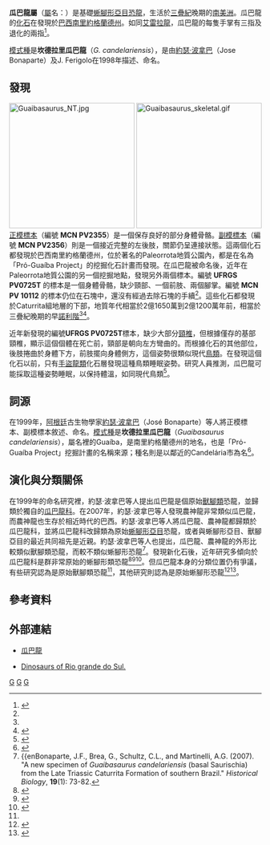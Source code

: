 {{Automatic Taxobox
| taxon = Guaibasaurus
| fossil_range = [[三疊紀|三疊紀]]後期, {{fossil_range|225.42}}
| image = MUSEU4X.JPG
| image_caption = 編號ULBRA-PVT016標本，頭部、頸部是參考[[艾雷拉龍|艾雷拉龍]]而重建
| authority = [[約瑟·波拿巴|Bonaparte]] ''et al.'', 1999
| type_species = '''坎德拉里瓜巴龍<br>''Guaibasaurus candelariensis'''''
| type_species_authority = Bonaparte ''et al.'', 1999 
}}

'''瓜巴龍屬'''（[[屬|屬]]名：{{lang|la|''Guaibasaurus''}}）是基礎[[蜥腳形亞目|蜥腳形亞目]][[恐龍|恐龍]]，生活於[[三疊紀|三疊紀]]晚期的[[南美洲|南美洲]]。瓜巴龍的[[化石|化石]]在發現於[[巴西|巴西]][[南里約格蘭德|南里約格蘭德州]]。如同[[艾雷拉龍|艾雷拉龍]]，瓜巴龍的每隻手掌有三指及退化的兩指<ref name=G-reassessment>{{en}}{{cite journal |authors=Max C. Langer, Jonathas S. Bittencourt and Cesar L. Schultz |year=2011 |title=A reassessment of the basal dinosaur ''Guaibasaurus candelariensis'', from the Late Triassic Caturrita Formation of south Brazil |journal=Earth and Environmental Science Transactions of the Royal Society of Edinburgh |volume=101 |issue=3-4 |pages=301–332 |doi=10.1017/S175569101102007X }}</ref>。

[[模式種|模式種]]是'''坎德拉里瓜巴龍'''（''G. candelariensis''），是由[[約瑟·波拿巴|約瑟·波拿巴]]（Jose Bonaparte）及J. Ferigolo在1998年描述、命名。

==發現==
[[Image:Guaibasaurus_NT.jpg|250px]]
[[Image:Guaibasaurus_skeletal.gif|250px]] 
[[正模標本|正模標本]]（編號 '''MCN PV2355'''）是一個保存良好的部分身體骨骼。[[副模標本|副模標本]]（編號 '''MCN PV2356'''）則是一個接近完整的左後肢，關節仍呈連接狀態。這兩個化石都發現於巴西南里約格蘭德州，位於著名的Paleorrota地質公園內，都是在名為「Prό-Guaíba Project」的挖掘化石計畫而發現。在瓜巴龍被命名後，近年在Paleorrota地質公園的另一個挖掘地點，發現另外兩個標本。編號 '''UFRGS PV0725T''' 的標本是一個身體骨骼，缺少頸部、一個前肢、兩個腳掌。編號 '''MCN PV 10112''' 的標本仍位在石塊中，還沒有經過去除石塊的手續<ref name=G-reassessment/>。這些化石都發現於Caturrita組地層的下部，地質年代相當於2億1650萬到2億1200萬年前，相當於三疊紀晚期的早[[諾利階|諾利階]]<ref name=G-reassessment/><ref name=R-Nov>{{en}}{{cite journal |authors=Marina B. Soares, Cesar L. Schultz and Bruno L. D. Horn |year=2011 |title=New information on ''Riograndia guaibensis'' Bonaparte, Ferigolo & Ribeiro, 2001 (Eucynodontia, Tritheledontidae) from the Late Triassic of southern Brazil: anatomical and biostratigraphic implications |journal=Anais da Academia Brasileira de Ciências |volume=83 |issue=1 |pages=329–354 |url=http://www.scielo.br/pdf/aabc/v83n1/v83n1a21.pdf |access-date=2012-04-04 |archive-date=2015-09-24 |archive-url=https://web.archive.org/web/20150924095521/http://www.scielo.br/pdf/aabc/v83n1/v83n1a21.pdf |dead-url=no }}</ref>。

近年新發現的編號'''UFRGS PV0725T'''標本，缺少大部分[[頸椎|頸椎]]，但根據僅存的基部頸椎，顯示這個個體在死亡前，頸部是朝向左方彎曲的。而根據化石的其他部位，後肢捲曲於身體下方，前肢擺向身體側方，這個姿勢很類似現代[[鳥類|鳥類]]。在發現這個化石以前，只有[[手盜龍類|手盜龍類]]化石層發現這種鳥類睡眠姿勢。研究人員推測，瓜巴龍可能採取這種姿勢睡眠，以保持體溫，如同現代鳥類<ref name=AM12>{{en}}{{cite journal |last=Agnolin |first=F. |coauthors=and Martinelli, A.G. |year=2012 |title=''Guaibasaurus candelariensis'' (Dinosauria, Saurischia) and the early origin of avian-like resting posture |journal=Alcheringa |volume=36 |issue=2 |pages=263-267 |doi=10.1080/03115518.2012.634203 |url=http://www.tandfonline.com/doi/abs/10.1080/03115518.2012.634203 |access-date=2012-04-04 |archive-date=2020-05-05 |archive-url=https://web.archive.org/web/20200505050914/https://www.tandfonline.com/doi/abs/10.1080/03115518.2012.634203 |dead-url=no }}</ref>。

==詞源==
在1999年，[[阿根廷|阿根廷]]古生物學家[[約瑟·波拿巴|約瑟·波拿巴]]（José Bonaparte）等人將正模標本、副模標本敘述、命名。[[模式種|模式種]]是'''坎德拉里瓜巴龍'''（''Guaibasaurus candelariensis''），屬名裡的Guaíba，是南里約格蘭德州的地名，也是「Prό-Guaíba Project」挖掘計畫的名稱來源；種名則是以鄰近的Candelária市為名<ref name=Guaibasaurus>{{en}}{{cite journal |authors=José F. Bonaparte, Jorge Ferigolo and Ana Maria Ribeiro |year=1999 |title=A new early Late Triassic saurischian dinosaur from Rio Grande do Sol state, Brazil |journal=Proceedings of the Second Gondwanan Dinosaur Symposium, National Science Museum Monographs |volume=15 |issue= |pages=89–109 |url=http://ci.nii.ac.jp/els/110004312491.pdf?id=ART0006480804&type=pdf&lang=en&host=cinii&order_no=&ppv_type=0&lang_sw=&no=1321708519&cp= }}</ref>。

==演化與分類關係==
在1999年的命名研究裡，約瑟·波拿巴等人提出瓜巴龍是個原始[[獸腳類|獸腳類]]恐龍，並歸類於獨自的[[瓜巴龍科|瓜巴龍科]]。在2007年，約瑟·波拿巴等人發現農神龍非常類似瓜巴龍，而農神龍也生存於相近時代的巴西。約瑟·波拿巴等人將瓜巴龍、農神龍都歸類於瓜巴龍科，並將瓜巴龍科改歸類為原始[[蜥腳形亞目|蜥腳形亞目]]恐龍，或者與蜥腳形亞目、獸腳亞目的最近共同祖先是近親。約瑟·波拿巴等人也提出，瓜巴龍、農神龍的外形比較類似獸腳類恐龍，而較不類似蜥腳形恐龍<ref name="bonaparteetal2007">{{enBonaparte, J.F., Brea, G., Schultz, C.L., and Martinelli, A.G. (2007). "A new specimen of ''Guaibasaurus candelariensis'' (basal Saurischia) from the Late Triassic Caturrita Formation of southern Brazil." ''Historical Biology'', '''19'''(1): 73-82.</ref>。發現新化石後，近年研究多傾向於瓜巴龍科是群非常原始的蜥腳形類恐龍<ref name=Y07>{{en}}{{cite journal| last1 = Yates | first1 = Adam M. | year = 2007 | title = The first complete skull of the Triassic dinosaur ''Melanorosaurus'' Haughton (Sauropodomorpha: Anchisauria) | journal = In Barrett & Batten (eds.), ''Evolution and Palaeobiology'' | volume = 77 | pages = 9–55 | ISBN = 9781405169332 }}</ref><ref name=poletal2011>{{en}}{{cite journal | author = Pol D., Garrido A., Cerda I.A. | year = 2011 | title = A New Sauropodomorph Dinosaur from the Early Jurassic of Patagonia and the Origin and Evolution of the Sauropod-type Sacrum | url = http://www.plosone.org/article/info:doi/10.1371/journal.pone.0014572 | journal = PLoS ONE | volume = 6 | issue = 1 | page = e14572 | doi = 10.1371/journal.pone.0014572 | pmid = 21298087 | pmc = 3027623 | bibcode = 2011PLoSO...614572P | access-date = 2012-04-04 | archive-date = 2011-01-30 | archive-url = https://web.archive.org/web/20110130053024/http://www.plosone.org/article/info:doi/10.1371/journal.pone.0014572 | dead-url = no }}</ref><ref name=Leyesaurus>{{en}}{{cite journal |authors=Cecilia Apaldetti, Ricardo N. Martinez, Oscar A. Alcober and Diego Pol |year=2011 |title=A New Basal Sauropodomorph (Dinosauria: Saurischia) from Quebrada del Barro Formation (Marayes-El Carrizal Basin), Northwestern Argentina |url=http://www.plosone.org/article/info%3Adoi%2F10.1371%2Fjournal.pone.0026964 |journal=PLoS ONE |volume=6 |issue=11 |pages=e26964 |doi=10.1371/journal.pone.0026964 |access-date=2012-04-04 |archive-date=2011-11-12 |archive-url=https://web.archive.org/web/20111112191957/http://www.plosone.org/article/info:doi/10.1371/journal.pone.0026964 |dead-url=no }}</ref>。但瓜巴龍本身的分類位置仍有爭議，有些研究認為是原始獸腳類恐龍<ref name=G-reassessment/>，其他研究則認為是原始蜥腳形恐龍<ref name="Ezcurra2010">{{en}}{{cite journal|author=Ezcurra, M. D.|year=2010|title=A new early dinosaur (Saurischia: Sauropodomorpha) from the Late Triassic of Argentina: a reassessment of dinosaur origin and phylogeny|journal=Journal of Systematic Palaeontology|volume=8|issue=3|pages=371–425|url=http://www.informaworld.com/smpp/content~db=all~content=a924950072~frm=titlelink|doi=10.1080/14772019.2010.484650|access-date=2012-04-04|archive-date=2020-03-13|archive-url=https://web.archive.org/web/20200313193835/https://taylorandfrancis.com/|dead-url=no}}</ref><ref name=Indiansaupo>{{en}}{{Cite journal|author=Fernando E. Novas, Martin D. Ezcurra, Sankar Chatterjee and T. S. Kutty |year=2011 |title=New dinosaur species from the Upper Triassic Upper Maleri and Lower Dharmaram formations of central India |journal=Earth and Environmental Science Transactions of the Royal Society of Edinburgh |volume=101 |issue=3-4 |pages=333–349 |doi=10.1017/S1755691011020093}}</ref>。

==參考資料==
{{reflist}}

==外部連結==
*{{zh}}[http://web.me.com/dinoruss/de_4/5cae864.htm 瓜巴龍] {{Wayback|url=http://web.me.com/dinoruss/de_4/5cae864.htm |date=20090926084527 }}
*{{pt}}[https://web.archive.org/web/20080127175240/http://www.royalsul.com.br/paleo/galeria.asp Dinosaurs of Rio grande do Sul.]
{{蜥腳形亞目|S.}}
{{Taxonbar|from=Q133115}}

[[Category:蜥腳形亞目|G]]
[[Category:南美洲恐龍|G]]
[[Category:三疊紀恐龍|G]]